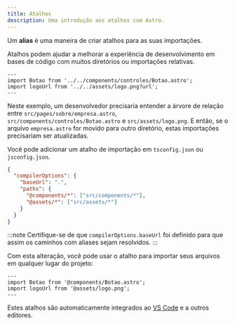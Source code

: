 ```yaml
---
title: Atalhos
description: Uma introdução aos atalhos com Astro.
---
```


Um **alias** é uma maneira de criar atalhos para as suas importações.

Atalhos podem ajudar a melhorar a experiência de desenvolvimento em bases de código com muitos diretórios ou importações relativas.

```astro title="src/pages/sobre/empresa.astro" del="../../components" del="../../assets"
---
import Botao from '../../components/controles/Botao.astro';
import logoUrl from '../../assets/logo.png?url';
---
```

Neste exemplo, um desenvolvedor precisaria entender a árvore de relação entre `src/pages/sobre/empresa.astro`, `src/components/controles/Botao.astro` e `src/assets/logo.png`. E então, se o arquivo `empresa.astro` for movido para outro diretório, estas importações precisariam ser atualizadas.


Você pode adicionar um atalho de importação em `tsconfig.json` ou `jsconfig.json`.

```json title="tsconfig.json" ins={5-6}
{
  "compilerOptions": {
    "baseUrl": ".",
    "paths": {
      "@components/*": ["src/components/*"],
      "@assets/*": ["src/assets/*"]
    }
  }
}
```

:::note
Certifique-se de que `compilerOptions.baseUrl` foi definido para que assim os caminhos com aliases sejam resolvidos.
:::

Com esta alteração, você pode usar o atalho para importar seus arquivos em qualquer lugar do projeto:

```astro title="src/pages/sobre/empresa.astro" ins="@components" ins="@assets"
---
import Botao from '@components/Botao.astro';
import logoUrl from '@assets/logo.png';
---
```

Estes atalhos são automaticamente integrados ao [VS Code](https://code.visualstudio.com/docs/languages/jsconfig) e a outros editores.

